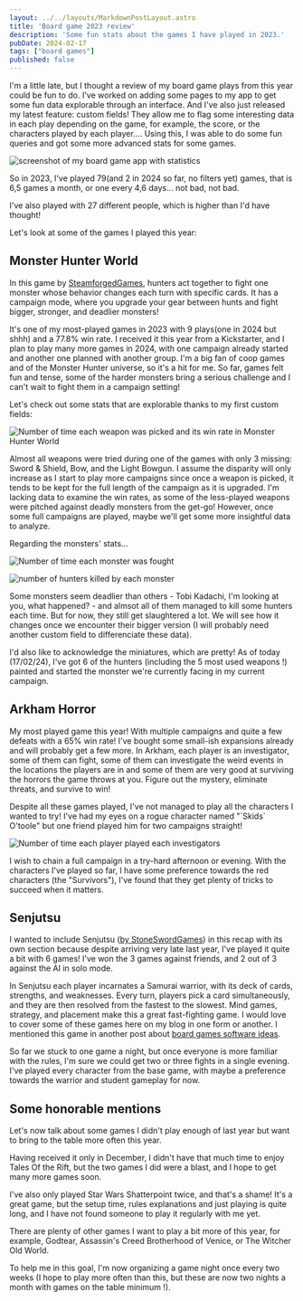 ```yaml
---
layout: ../../layouts/MarkdownPostLayout.astro
title: 'Board game 2023 review'
description: 'Some fun stats about the games I have played in 2023.'
pubDate: 2024-02-17
tags: ["board games"]
published: false
---
```


I'm a little late, but I thought a review of my board game plays from this year could be fun to do. I've worked on adding some pages to my app to get some fun data explorable through an interface.
And I've also just released my latest feature: custom fields! They allow me to flag some interesting data in each play depending on the game, for example, the score, or the characters played by each player.... Using this, I was able to do some fun queries and got some more advanced stats for some games.

<Image 
    src={global} 
    class="img"
    alt="screenshot of my board game app with statistics"
/>

So in 2023, I've played 79(and 2 in 2024 so far, no filters yet) games, that is 6,5 games a month, or one every 4,6 days... not bad, not bad.

I've also played with 27 different people, which is higher than I'd have thought! 

Let's look at some of the games I played this year: 

## Monster Hunter World

In this game by [SteamforgedGames](https://twitter.com/SteamforgedLtd), hunters act together to fight one monster whose behavior changes each turn with specific cards. It has a campaign mode, where you upgrade your gear between hunts and fight bigger, stronger, and deadlier monsters!

It's one of my most-played games in 2023 with 9 plays(one in 2024 but shhh) and a 77.8% win rate. I received it this year from a Kickstarter, and I plan to play many more games in 2024, with one campaign already started and another one planned with another group. I'm a big fan of coop games and of the Monster Hunter universe, so it's a hit for me. So far, games felt fun and tense, some of the harder monsters bring a serious challenge and I can't wait to fight them in a campaign setting!

Let's check out some stats that are explorable thanks to my first custom fields: 

<Image 
    src={weapons} 
    class="img-50 img-mobile"
    alt="Number of time each weapon was picked and its win rate in Monster Hunter World"
/>

Almost all weapons were tried during one of the games with only 3 missing: Sword & Shield, Bow, and the Light Bowgun. I assume the disparity will only increase as I start to play more campaigns since once a weapon is picked, it tends to be kept for the full length of the campaign as it is upgraded. I'm lacking data to examine the win rates, as some of the less-played weapons were pitched against deadly monsters from the get-go!  However, once some full campaigns are played, maybe we'll get some more insightful data to analyze.

Regarding the monsters' stats...

<Image 
    src={monster} 
    class="img-50 img-mobile"
    alt="Number of time each monster was fought"
/>

<Image 
    src={monster2} 
    class="img-50 img-mobile"
    alt="number of hunters killed by each monster"
/>

Some monsters seem deadlier than others - Tobi Kadachi, I'm looking at you, what happened? - and almsot all of them managed to kill some hunters each time. But for now, they still get slaughtered a lot. We will see how it changes once we encounter their bigger version (I will probably need another custom field to differenciate these data).

I'd also like to acknowledge the miniatures, which are pretty! As of today (17/02/24), I've got 6 of the hunters (including the 5 most used weapons !) painted and started the monster we're currently facing in my current campaign.

## Arkham Horror

My most played game this year! With multiple campaigns and quite a few defeats with a 65% win rate! I've bought some small-ish expansions already and will probably get a few more.
In Arkham, each player is an investigator, some of them can fight, some of them can investigate the weird events in the locations the players are in and some of them are very good at surviving the horrors the game throws at you. Figure out the mystery, eliminate threats, and survive to win!

Despite all these games played, I've not managed to play all the characters I wanted to try! I've had my eyes on a rogue character named "\`Skids\` O'toole" but one friend played him for two campaigns straight! 

<Image 
    src={investigator} 
    class="img-50 img-mobile"
    alt="Number of time each player played each investigators"
/>


I wish to chain a full campaign in a try-hard afternoon or evening. With the characters I've played so far, I have some preference towards the red characters (the "Survivors"), I've found that they get plenty of tricks to succeed when it matters.

## Senjutsu

I wanted to include Senjutsu ([by StoneSwordGames](https://twitter.com/StoneSwordGames)) in this recap with its own section because despite arriving very late last year, I've played it quite a bit with 6 games! I've won the 3 games against friends, and 2 out of 3 against the AI in solo mode.

In Senjutsu each player incarnates a Samurai warrior, with its deck of cards, strengths, and weaknesses. Every turn, players pick a card simultaneously, and they are then resolved from the fastest to the slowest. Mind games, strategy, and placement make this a great fast-fighting game. I would love to cover some of these games here on my blog in one form or another. I mentioned this game in another post about [board games software ideas](/posts/ideas-board-game-apps/#animation-of-a-play).

So far we stuck to one game a night, but once everyone is more familiar with the rules, I'm sure we could get two or three fights in a single evening. I've played every character from the base game, with maybe a preference towards the warrior and student gameplay for now. 

## Some honorable mentions

Let's now talk about some games I didn't play enough of last year but want to bring to the table more often this year.

Having received it only in December, I didn't have that much time to enjoy Tales Of the Rift, but the two games I did were a blast, and I hope to get many more games soon. 

I've also only played Star Wars Shatterpoint twice, and that's a shame! It's a great game, but the setup time, rules explanations and just playing is quite long, and I have not found someone to play it regularly with me yet.

There are plenty of other games I want to play a bit more of this year, for example, Godtear, Assassin's Creed Brotherhood of Venice, or The Witcher Old World.

To help me in this goal, I'm now organizing a game night once every two weeks (I hope to play more often than this, but these are now two nights a month with games on the table minimum !). 